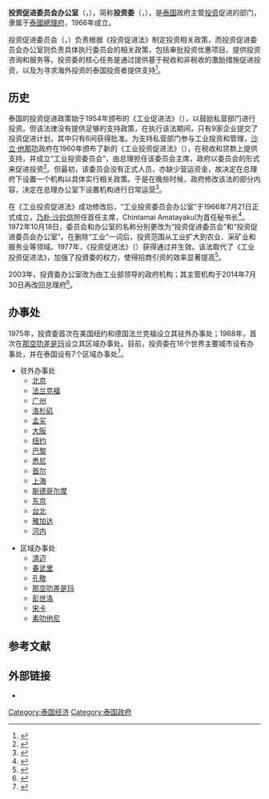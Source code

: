 {{Infobox government agency
|agency_name     = 投资促进委员会办公室
|jurisdiction    = {{THA}}
|nativename      = {{Lang|th|สำนักงานคณะกรรมการส่งเสริมการลงทุน}}
|nativename_a    = {{Lang|en|Office of the Board of Investment}}
|nativename_r    =
|seal            = BOI_Logo.png
|seal_width      =
|seal_caption    = 
|logo            =
|logo_width      =
|logo_caption    =
|formed          = {{Start date|1966|07|21}}
|preceding1      = 工业投资委员会
|preceding2      = 
|dissolved       =
|superseding     =
|headquarters    = [[曼谷|曼谷]][[乍都节县|乍都节县]][[威拍哇麗蘭室路|威拍哇麗蘭室路]]555号
|parent_agency   = [[泰國總理府|泰國總理府]]
|parent_department = 
|minister1_pfo   = 秘书长
|minister1_name  = Duangjai Asawachintachit
|coordinates     = 
|keydocument1    = 《投资促进法》
|employees       = 
|budget          = 
|website         = [https://www.boi.go.th boi.go.th]
|footnotes       =
}}
'''投资促进委员会办公室'''（{{Lang-th|สำนักงานคณะกรรมการส่งเสริมการลงทุน}}，{{Lang-en|Office of the Board of Investment}}），简称'''投资委'''（{{Lang-th|บีโอไอ}}，{{Lang-en|BOI}}），是[[泰国|泰国]]政府主管[[投资|投资]]促进的部门，隶属于[[泰國總理府|泰國總理府]]，1966年成立。

投资促进委员会（{{lang-th|คณะกรรมการส่งเสริมการลงทุน}}，{{lang-en|Board of Investment}}）负责根据《投资促进法》制定投资相关政策，而投资促进委员会办公室则负责具体执行委员会的相关政策，包括审批投资优惠项目、提供投资咨询和服务等。投资委的核心任务是通过提供基于税收和非税收的激励措施促进投资，以及为寻求海外投资的泰国投资者提供支持<ref>{{Cite web|title=泰国投资促进委员会（BOI）简介|publisher=中华人民共和国驻泰王国大使馆经济商务参赞处|url=http://th.mofcom.gov.cn/article/jmjg/201408/20140800682512.shtml|accessdate=2020-11-04|date=2014-08-01|archive-date=2020-11-05|archive-url=https://web.archive.org/web/20201105061249/http://th.mofcom.gov.cn/article/jmjg/201408/20140800682512.shtml|dead-url=no}}</ref>。

== 历史 ==
泰国的投资促进政策始于1954年颁布的《工业促进法》（{{lang-th|พระราชบัญญัติส่งเสริมอุตสาหกรรม}}），以鼓励私营部门进行投资。但该法律没有提供足够的支持政策，在执行该法期间，只有9家企业提交了投资促进计划，其中只有6间获得批准。为支持私营部门参与工业投资和管理，[[沙立·他那叻|沙立·他那叻]]政府在1960年颁布了新的《工业投资促进法》（{{lang-th|พระราชบัญญัติส่งเสริมการลงทุนเพื่อกิจการอุตสาหกรรม}}），在税收和贷款上提供支持，并成立“工业投资委员会”，由总理担任该委员会主席，政府以委员会的形式来促进投资<ref>{{Cite journal|title=泰国华人企业集团的兴起与发展|author=吴崇伯|url=https://kns.cnki.net/kcms/detail/detail.aspx?dbcode=CJFD&dbname=CJFD9899&filename=HQLY802.005|journal=华侨华人历史研究|issue=02|year=1998|page=3-5|access-date=2020-11-05|archive-date=2020-11-05|archive-url=https://web.archive.org/web/20201105061234/https://kns.cnki.net/kcms/detail/detail.aspx?dbcode=CJFD&dbname=CJFD9899&filename=HQLY802.005|dead-url=no}}</ref>。但最初，该委员会没有正式人员，亦缺少营运资金，故决定在总理府下设置一个机构以具体实行相关政策。于是在晚些时候，政府修改该法的部分内容，决定在总理办公室下设置机构进行日常运营<ref>{{Cite web|title=ราชการใสสะอาด|url=https://www.boi.go.th/clean/index.php?page=history|accessdate=2020-11-05|work=The Board of Investment of Thailand|language=th|trans-title=BOI历史|archive-date=2020-11-05|archive-url=https://web.archive.org/web/20201105061316/https://www.boi.go.th/clean/index.php?page=history|dead-url=no}}</ref>。

在《工业投资促进法》成功修改后，“工业投资委员会办公室”于1966年7月21日正式成立，[[乃朴·沙拉信|乃朴·沙拉信]]担任首任主席，Chintamai Amatayakul为首任秘书长<ref>{{Cite news|url=https://www.pressreader.com/thailand/bangkok-post/20061027/282746287263279|title=FDI flight is a myth|author=ALFRED THA HLA|date=2006-10-27|work=Bangkok Post|language=en|accessdate=2020-11-05|archive-date=2020-11-05|archive-url=https://web.archive.org/web/20201105061232/https://www.pressreader.com/thailand/bangkok-post/20061027/282746287263279|dead-url=no}}</ref>。1972年10月18日，委员会和办公室的名称分别更改为“投资促进委员会”和“投资促进委员会办公室”。在删除“工业”一词后，投资范围从工业扩大到农业、采矿业和服务业等领域。1977年，《投资促进法》（{{lang-th|พระราชบัญญัติส่งเสริมการลงทุน}}）获得通过并生效。该法取代了《工业投资促进法》，加强了投資委的权力，使得招商引资的效率显著提高<ref>{{Cite journal|title=泰国鼓励对外招商引资的措施|author=吴国胜|url=https://www.cnki.com.cn/Article/CJFD1994-KJCY412.037.htm|journal=中国科技产业|issue=12|year=1994|page=43|access-date=2020-11-05|archive-date=2020-11-05|archive-url=https://web.archive.org/web/20201105061234/https://www.cnki.com.cn/Article/CJFD1994-KJCY412.037.htm|dead-url=no}}</ref>。

2003年，投資委办公室改为由工业部领导的政府机构；其主管机构于2014年7月30日再改回总理府<ref>{{Cite news|url=https://www.thairath.co.th/content/437912|title=ประกาศ คสช. ดึง 'บีโอไอ' ขึ้นตรงนายกรัฐมนตรี|date=2014-07-22|work=ไทยรัฐออนไลน์|language=th|trans-title=NCPO公告将“BOI”交给总理|accessdate=2020-11-05|archive-date=2017-05-24|archive-url=https://web.archive.org/web/20170524220000/https://www.thairath.co.th/content/437912|dead-url=no}}</ref>。

== 办事处 ==
1975年，投資委首次在美国纽约和德国法兰克福设立其驻外办事处；1988年，首次在[[那空叻差是玛|那空叻差是玛]]设立其区域办事处。目前，投资委在16个世界主要城市设有办事处，并在泰国设有7个区域办事处<ref>{{Cite web|title=Overseas Offices|url=https://www.boi.go.th/index.php?page=oversea_office|accessdate=2020-11-04|work=The Board of Investment of Thailand|language=en|archive-date=2020-08-03|archive-url=https://web.archive.org/web/20200803181326/https://www.boi.go.th/index.php?page=oversea_office|dead-url=no}}</ref>。
{{col-begin}}{{col-2}}
* 驻外办事处
** [[北京市|北京]]
** [[美因河畔法兰克福|法兰克福]]
** [[广州市|广州]]
** [[洛杉矶|洛杉矶]]
** [[孟买|孟买]]
** [[大阪市|大阪]]
** [[纽约|纽约]]
** [[巴黎|巴黎]]
** [[悉尼|悉尼]]
** [[首爾|首尔]]
** [[上海市|上海]]
** [[斯德哥尔摩|斯德哥尔摩]]
** [[东京|东京]]
** [[臺北|台北]]
** [[雅加达|雅加达]]
** [[河內市|河内]]
{{col-2}}
* 区域办事处
** [[清邁|清迈]]
** [[春武里市|春武里]]
** [[孔敬|孔敬]]
** [[那空叻差是玛|那空叻差是玛]]
** [[彭世洛|彭世洛]]
** [[宋卡|宋卡]]
** [[素叻他尼|素叻他尼]]
{{col-end}}

== 参考文献 ==
{{Reflist}}

== 外部链接 ==
* {{Official website|https://www.boi.go.th/zh/index/}}

[[Category:泰国经济|Category:泰国经济]]
[[Category:泰国政府|Category:泰国政府]]